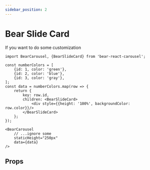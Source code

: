 ```yaml
---
sidebar_position: 2
---
```


# Bear Slide Card
If you want to do some customization

```tsx
import BearCarousel, {BearSlideCard} from 'bear-react-carousel';

const numberColors = [
    {id: 1, color: 'green'},
    {id: 2, color: 'blue'},
    {id: 3, color: 'gray'},
];
const data = numberColors.map(row => {
    return {
        key: row.id,
        children: <BearSlideCard>
            <div style={{height: '100%', backgroundColor: row.color}}/>
        </BearSlideCard>
    };
});

<BearCarousel
    // ...ignore some 
    staticHeight="250px"
    data={data}
/>
```


## Props

